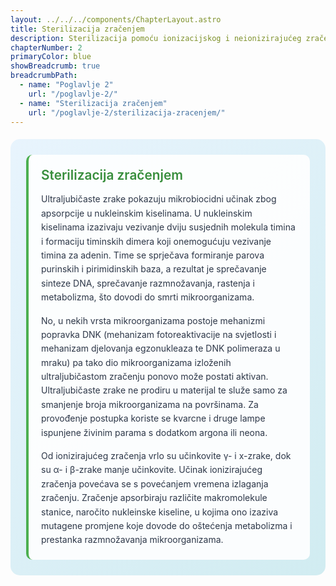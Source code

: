 ```yaml
---
layout: ../../../components/ChapterLayout.astro
title: Sterilizacija zračenjem
description: Sterilizacija pomoću ionizacijskog i neionizirajućeg zračenja
chapterNumber: 2
primaryColor: blue
showBreadcrumb: true
breadcrumbPath:
  - name: "Poglavlje 2"
    url: "/poglavlje-2/"
  - name: "Sterilizacija zračenjem"
    url: "/poglavlje-2/sterilizacija-zracenjem/"
---
```



<div style="background: linear-gradient(135deg, #e8f4fd 0%, #d1ecf1 100%); border-radius: 15px; padding: 25px; margin: 20px 0;">
  
  <div style="background: rgba(255,255,255,0.9); padding: 20px; border-radius: 10px; border-left: 4px solid #4caf50;">
    <div style="display: flex; align-items: center; margin-bottom: 15px;">
      <h3 style="margin: 0; color: #388e3c; font-size: 1.3rem; font-weight: 600;">Sterilizacija zračenjem</h3>
    </div>
    <p style="margin: 0 0 15px 0; color: #2d3748; line-height: 1.6;">
      Ultraljubičaste zrake pokazuju mikrobiocidni učinak zbog apsorpcije u nukleinskim kiselinama. U nukleinskim kiselinama izazivaju vezivanje dviju susjednih molekula timina i formaciju timinskih dimera koji onemogućuju vezivanje timina za adenin. Time se sprječava formiranje parova purinskih i pirimidinskih baza, a rezultat je sprečavanje sinteze DNA, sprečavanje razmnožavanja, rastenja i metabolizma, što dovodi do smrti mikroorganizama.
    </p>
    <p style="margin: 0 0 15px 0; color: #2d3748; line-height: 1.6;">
      No, u nekih vrsta mikroorganizama postoje mehanizmi popravka DNK (mehanizam fotoreaktivacije na svjetlosti i mehanizam djelovanja egzonukleaza te DNK polimeraza u mraku) pa tako dio mikroorganizama izloženih ultraljubičastom zračenju ponovo može postati aktivan. Ultraljubičaste zrake ne prodiru u materijal te služe samo za smanjenje broja mikroorganizama na površinama. Za provođenje postupka koriste se kvarcne i druge lampe ispunjene živinim parama s dodatkom argona ili neona.
    </p>
    <p style="margin: 0; color: #2d3748; line-height: 1.6;">
      Od ionizirajućeg zračenja vrlo su učinkovite γ- i x-zrake, dok su α- i β-zrake manje učinkovite. Učinak ionizirajućeg zračenja povećava se s povećanjem vremena izlaganja zračenju. Zračenje apsorbiraju različite makromolekule stanice, naročito nukleinske kiseline, u kojima ono izaziva mutagene promjene koje dovode do oštećenja metabolizma i prestanka razmnožavanja mikroorganizama.
    </p>
  </div>

</div>